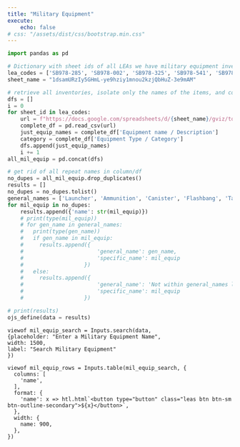 ```yaml
---
title: "Military Equipment"
execute:
    echo: false
# css: "/assets/dist/css/bootstrap.min.css"
---
```


```python
import pandas as pd
```

```python
# Dictionary with sheet ids of all LEAs we have military equipment inventories of 
lea_codes = ['SB978-285', 'SB978-002', 'SB978-325', 'SB978-541', 'SB978-413', 'SB978-800', 'SB978-740', 'SB978-457', 'SB978-021', 'SB978-083', 'SB978-085', 'SB978-100', 'SB978-165', 'SB978-175', 'SB978-197', 'SB978-192', 'SB978-200', 'SB978-258', 'SB978-276', 'SB978-284', 'SB978-373', 'SB978-381', 'SB978-392', 'SB978-403', 'SB978-412', 'SB978-422', 'SB978-447', 'SB978-460', 'SB978-463', 'SB978-492', 'SB978-584', 'SB978-603', 'SB978-620']
sheet_name = "1dsamURzIy5GHmL-ye9hziy1mnou2kzjQbHuZ-3e9mAM"
```

```python
# retrieve all inventories, isolate only the names of the items, and concat all dfs
dfs = []
i = 0
for sheet_id in lea_codes: 
    url = f"https://docs.google.com/spreadsheets/d/{sheet_name}/gviz/tq?tqx=out:csv&sheet={sheet_id}"
    complete_df = pd.read_csv(url)
    just_equip_names = complete_df['Equipment name / Description']
    category = complete_df['Equipment Type / Category']
    dfs.append(just_equip_names)
    i += 1
all_mil_equip = pd.concat(dfs)

```

```python
# get rid of all repeat names in column/df
no_dupes = all_mil_equip.drop_duplicates()
results = []
no_dupes = no_dupes.tolist()
general_names = ['Launcher', 'Ammunition', 'Canister', 'Flashbang', 'Taser Shockwave', 'Long Range Acoustic Device']
for mil_equip in no_dupes:
    results.append({'name': str(mil_equip)})
    # print(type(mil_equip)) 
    # for gen_name in general_names:
    #   print(type(gen_name))
    #   if gen_name in mil_equip:
    #     results.append({
    #                       'general_name': gen_name, 
    #                       'specific_name': mil_equip
    #                   })
    #   else:
    #     results.append({
    #                       'general_name': 'Not within general_names list', 
    #                       'specific_name': mil_equip
    #                   })

# print(results)
ojs_define(data = results)
```



```ojs
viewof mil_equip_search = Inputs.search(data, 
{placeholder: "Enter a Military Equipment Name", 
width: 1500,
label: "Search Military Equipment"
})

viewof mil_equip_rows = Inputs.table(mil_equip_search, {
  columns: [
    'name',
  ],
  format: {
    'name': x => htl.html`<button type="button" class="leas btn btn-sm btn-outline-secondary">${x}</button>`,
  },
  width: { 
    name: 900,
  },
})
```

